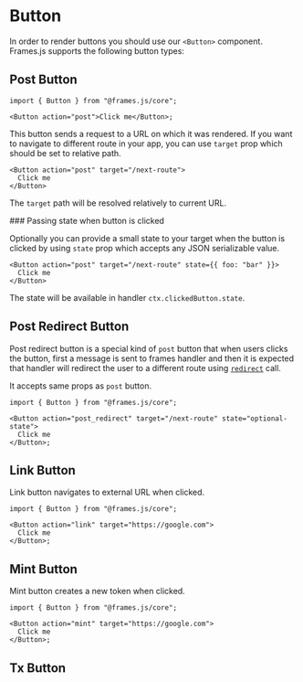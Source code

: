# Button

In order to render buttons you should use our `<Button>` component. Frames.js supports the following button types:

## Post Button

```tsx
import { Button } from "@frames.js/core";

<Button action="post">Click me</Button>;
```

This button sends a request to a URL on which it was rendered. If you want to navigate to different route in your app, you can use `target` prop which should be set to relative path.

```tsx
<Button action="post" target="/next-route">
  Click me
</Button>
```

The `target` path will be resolved relatively to current URL.

### Passing state when button is clicked

Optionally you can provide a small state to your target when the button is clicked by using `state` prop which accepts any JSON serializable value.

```tsx
<Button action="post" target="/next-route" state={{ foo: "bar" }}>
  Click me
</Button>
```

The state will be available in handler `ctx.clickedButton.state`.

## Post Redirect Button

Post redirect button is a special kind of `post` button that when users clicks the button, first a message is sent to frames handler and then it is expected that handler will redirect the user to a different route using [`redirect`](/reference/redirect) call.

It accepts same props as `post` button.

```tsx
import { Button } from "@frames.js/core";

<Button action="post_redirect" target="/next-route" state="optional-state">
  Click me
</Button>;
```

## Link Button

Link button navigates to external URL when clicked.

```tsx
import { Button } from "@frames.js/core";

<Button action="link" target="https://google.com">
  Click me
</Button>;
```

## Mint Button

Mint button creates a new token when clicked.

```tsx
import { Button } from "@frames.js/core";

<Button action="mint" target="https://google.com">
  Click me
</Button>;
```

## Tx Button
